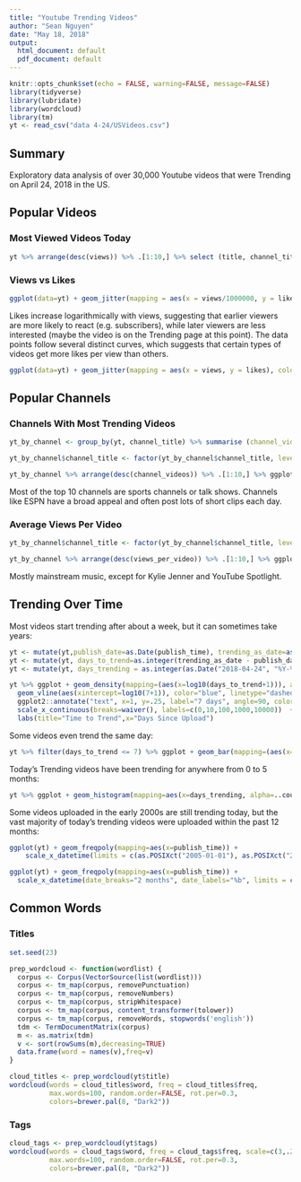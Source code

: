 ```yaml
---
title: "Youtube Trending Videos"
author: "Sean Nguyen"
date: "May 18, 2018"
output:
  html_document: default
  pdf_document: default
---
```


```r
knitr::opts_chunk$set(echo = FALSE, warning=FALSE, message=FALSE)
library(tidyverse)
library(lubridate)
library(wordcloud)
library(tm)
yt <- read_csv("data 4-24/USVideos.csv")
```




## Summary

Exploratory data analysis of over 30,000 Youtube videos that were Trending on April 24, 2018 in the US.





## Popular Videos


### Most Viewed Videos Today
```r
yt %>% arrange(desc(views)) %>% .[1:10,] %>% select (title, channel_title, views) %>% rename(Video=title, Channel=channel_title, Views=views) %>% mutate(Rank=seq.int(nrow(.))) %>% select(Rank, Video, Channel, Views) %>% knitr::kable(.)
```



### Views vs Likes
```r
ggplot(data=yt) + geom_jitter(mapping = aes(x = views/1000000, y = likes/1000000)) + labs(x="Views (Millions)", y="Likes (Millions)") + scale_x_continuous(labels = scales::unit_format(unit="M")) + scale_y_continuous(labels = scales::unit_format(unit="M"))
```


Likes increase logarithmically with views, suggesting that earlier viewers are more likely to react (e.g. subscribers), while later viewers are less interested (maybe the video is on the Trending page at this point).
The data points follow several distinct curves, which suggests that certain types of videos get more likes per view than others.



```r
ggplot(data=yt) + geom_jitter(mapping = aes(x = views, y = likes), color="green") + geom_jitter(mapping = aes(x = views, y = dislikes), color="red")

```



## Popular Channels


### Channels With Most Trending Videos
```r
yt_by_channel <- group_by(yt, channel_title) %>% summarise (channel_videos = n(), channel_views = sum(views)) %>% mutate(views_per_video = channel_views / channel_videos) %>% arrange(desc(channel_videos))

yt_by_channel$channel_title <- factor(yt_by_channel$channel_title, levels = yt_by_channel$channel_title[order(yt_by_channel$channel_videos)])

yt_by_channel %>% arrange(desc(channel_videos)) %>% .[1:10,] %>% ggplot + geom_col(aes(x=channel_title, y=channel_videos, fill=channel_videos)) + coord_flip() + labs(x="Channel", y="# of Trending Videos") + theme(legend.position="none")
```


Most of the top 10 channels are sports channels or talk shows. Channels like ESPN have a broad appeal and often post lots of short clips each day.



### Average Views Per Video
```r
yt_by_channel$channel_title <- factor(yt_by_channel$channel_title, levels = yt_by_channel$channel_title[order(yt_by_channel$views_per_video)])

yt_by_channel %>% arrange(desc(views_per_video)) %>% .[1:10,] %>% ggplot + geom_col(aes(x=channel_title, y=views_per_video/1000000, fill=views_per_video)) + coord_flip() + labs(x="Channel", y="Views Per Video (Millions)") + scale_y_continuous(labels = scales::unit_format(unit="M")) + theme(legend.position="none")
```


Mostly mainstream music, except for Kylie Jenner and YouTube Spotlight.





## Trending Over Time


Most videos start trending after about a week, but it can sometimes take years:

```r
yt <- mutate(yt,publish_date=as.Date(publish_time), trending_as_date=as.Date(trending_date, "%y.%d.%m"))
yt <- mutate(yt, days_to_trend=as.integer(trending_as_date - publish_date))
yt <- mutate(yt, days_trending = as.integer(as.Date("2018-04-24", "%Y-%m-%d") - trending_as_date))

yt %>% ggplot + geom_density(mapping=(aes(x=log10(days_to_trend+1))), adjust=2) +
  geom_vline(aes(xintercept=log10(7+1)), color="blue", linetype="dashed") + 
  ggplot2::annotate("text", x=1, y=.25, label="7 days", angle=90, color="blue") +
  scale_x_continuous(breaks=waiver(), labels=c(0,10,100,1000,10000))  + 
  labs(title="Time to Trend",x="Days Since Upload")
```



Some videos even trend the same day:

```r
yt %>% filter(days_to_trend <= 7) %>% ggplot + geom_bar(mapping=(aes(x=days_to_trend))) + labs(title="Trending First Week", x="Days Since Uploaded")
```



Today's Trending videos have been trending for anywhere from 0 to 5 months:

```r
yt %>% ggplot + geom_histogram(mapping=aes(x=days_trending, alpha=..count..), binwidth=10, center=5, color="black") + scale_x_continuous(breaks=seq(0,180,20)) + theme(legend.position="none") + labs(title="How Long Videos Have Been Trending", x="Days")
```



Some videos uploaded in the early 2000s are still trending today, but the vast majority of today's trending videos were uploaded within the past 12 months:


```r
ggplot(yt) + geom_freqpoly(mapping=aes(x=publish_time)) +
    scale_x_datetime(limits = c(as.POSIXct("2005-01-01"), as.POSIXct("2016-12-31"))) + labs(title="Uploaded 2005-2016", x="Upload Date")

ggplot(yt) + geom_freqpoly(mapping=aes(x=publish_time)) +
  scale_x_datetime(date_breaks="2 months", date_labels="%b", limits = c(as.POSIXct("2017-04-25"), as.POSIXct("2018-04-25"))) + labs(title="Uploaded 2017-2018", x="Month")

```





## Common Words


### Titles

```r
set.seed(23)

prep_wordcloud <- function(wordlist) {
  corpus <- Corpus(VectorSource(list(wordlist)))
  corpus <- tm_map(corpus, removePunctuation)
  corpus <- tm_map(corpus, removeNumbers) 
  corpus <- tm_map(corpus, stripWhitespace)
  corpus <- tm_map(corpus, content_transformer(tolower))
  corpus <- tm_map(corpus, removeWords, stopwords('english'))
  tdm <- TermDocumentMatrix(corpus)
  m <- as.matrix(tdm)
  v <- sort(rowSums(m),decreasing=TRUE)
  data.frame(word = names(v),freq=v)
}

cloud_titles <- prep_wordcloud(yt$title)
wordcloud(words = cloud_titles$word, freq = cloud_titles$freq,
          max.words=100, random.order=FALSE, rot.per=0.3, 
          colors=brewer.pal(8, "Dark2"))
```

### Tags

```r
cloud_tags <- prep_wordcloud(yt$tags)
wordcloud(words = cloud_tags$word, freq = cloud_tags$freq, scale=c(3,.25),
          max.words=100, random.order=FALSE, rot.per=0.3, 
          colors=brewer.pal(8, "Dark2"))
```